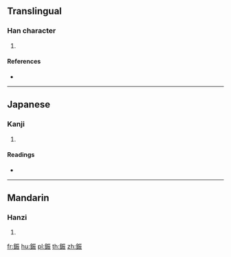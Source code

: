 {{character info/new}}
==Translingual==

===Han character===
{{Han char|rn=167|rad=金|as=07|sn=15|four=81132|canj=CMMV}}

# {{defn|Han|sort=金07}}

====References====
* {{Han ref|kx=1308.050|dkj=40475|dj=1810.010|hdz=64205.050|uh=92E0|ud=37600|bh=E87A|bd=59514}}

----

==Japanese==

===Kanji===
{{ja-kanji|grade=|rs=金07}}

# {{defn|lang=ja|sort=金07}}

====Readings====
* {{ja-readings|on=[[しん]] (shin), [[じん]] (jin)|kun=[[くろがね]] (kurogane)|nanori=}}

----

==Mandarin==

===Hanzi===
{{cmn-hanzi|pin=[[shèn]] ([[shen4]]), [[yé]] ([[ye2]])|wg=shen<sup>4</sup>, yeh<sup>2</sup>}}

# {{defn|lang=cmn|sort=金07}}

[[fr:鋠]]
[[hu:鋠]]
[[pl:鋠]]
[[th:鋠]]
[[zh:鋠]]